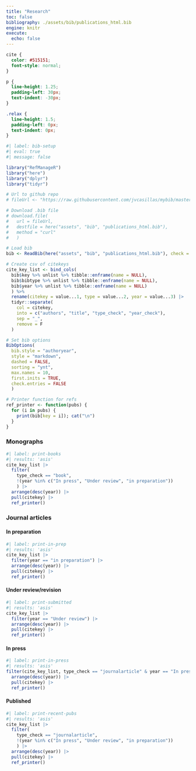 ```yaml
---
title: "Research"
toc: false
bibliography: ./assets/bib/publications_html.bib
engine: knitr
execute: 
  echo: false
---
```


```css
cite {
  color: #515151;
  font-style: normal;
}

p {
  line-height: 1.25;
  padding-left: 30px;
  text-indent: -30px;
}

.relax {
  line-height: 1.5;
  padding-left: 0px;
  text-indent: 0px;
}

```

<!-- 
Updating the bib:
    - must update by hand the file publications_html.bib in mybib repo
    - once updated, below code downloads current version and loads into R
    - must reference relevant article in relevant pane (publications or presentations)
Afterwards, update the following:
    - Your CV
    - Research Gate
    - Google scholar
-->

```r
#| label: bib-setup
#| eval: true
#| message: false

library("RefManageR")
library("here")
library("dplyr")
library("tidyr")

# Url to github repo
# fileUrl <- "https://raw.githubusercontent.com/jvcasillas/mybib/master/publications_html.bib"

# Download .bib file
# download.file(
#   url = fileUrl, 
#   destfile = here("assets", "bib", "publications_html.bib"), 
#   method = "curl"
#   )

# Load bib
bib <- ReadBib(here("assets", "bib", "publications_html.bib"), check = FALSE)

# Create csv of citekeys
cite_key_list <- bind_cols(
  bib$key %>% unlist %>% tibble::enframe(name = NULL), 
  bib$bibtype %>% unlist %>% tibble::enframe(name = NULL), 
  bib$year %>% unlist %>% tibble::enframe(name = NULL)
  ) %>% 
  rename(citekey = value...1, type = value...2, year = value...3) |> 
  tidyr::separate(
    col = citekey, 
    into = c("authors", "title", "type_check", "year_check"), 
    sep = "_", 
    remove = F
  )

# Set bib options
BibOptions(
  bib.style = "authoryear", 
  style = "markdown", 
  dashed = FALSE, 
  sorting = "ynt", 
  max.names = 10, 
  first.inits = TRUE, 
  check.entries = FALSE
  )

# Printer function for refs
ref_printer <- function(pubs) {
  for (i in pubs) {
    print(bib[key = i]); cat("\n")
  }
}
```


<!-- ::: panel-tabset -->

### Monographs

```r
#| label: print-books
#| results: 'asis'
cite_key_list |>
  filter(
    type_check == "book", 
    !(year %in% c("In press", "Under review", "in preparation"))
    ) |> 
  arrange(desc(year)) |>
  pull(citekey) |> 
  ref_printer()
```

### Journal articles 

#### In preparation

```r
#| label: print-in-prep
#| results: 'asis'
cite_key_list |>
  filter(year == "in preparation") |>
  arrange(desc(year)) |>
  pull(citekey) |> 
  ref_printer()
```

#### Under review/revision

```r
#| label: print-submitted
#| results: 'asis'
cite_key_list |>
  filter(year == "Under review") |>
  arrange(desc(year)) |>
  pull(citekey) |> 
  ref_printer()
```

#### In press

```r
#| label: print-in-press
#| results: 'asis'
filter(cite_key_list, type_check == "journalarticle" & year == "In press") |> 
  arrange(desc(year)) |>
  pull(citekey) |> 
  ref_printer()
```

#### Published

```r
#| label: print-recent-pubs
#| results: 'asis'
cite_key_list |>
  filter(
    type_check == "journalarticle", 
    !(year %in% c("In press", "Under review", "in preparation"))
    ) |> 
  arrange(desc(year)) |>
  pull(citekey) |> 
  ref_printer()
```


<!-- :::  -->
